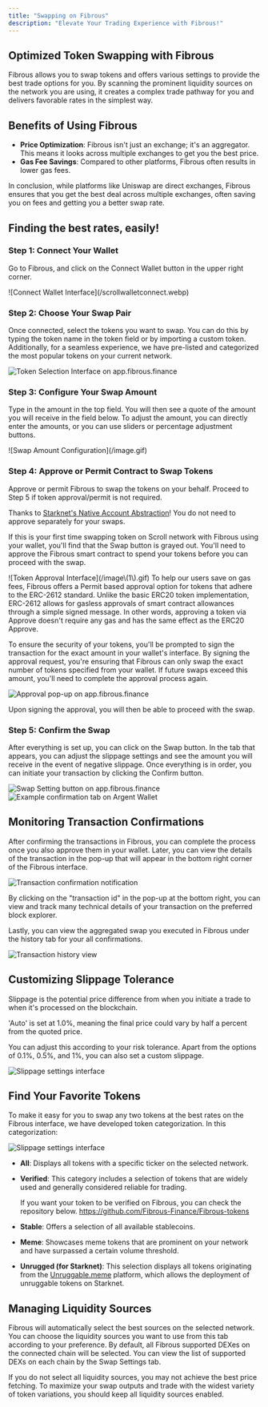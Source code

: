 ```yaml
---
title: "Swapping on Fibrous"
description: "Elevate Your Trading Experience with Fibrous!"
---
```


## Optimized Token Swapping with Fibrous

Fibrous allows you to swap tokens and offers various settings to provide the best trade options for you. By scanning the prominent liquidity sources on the network you are using, it creates a complex trade pathway for you and delivers favorable rates in the simplest way.

## Benefits of Using Fibrous

- **Price Optimization**: Fibrous isn't just an exchange; it's an aggregator. This means it looks across multiple exchanges to get you the best price.
- **Gas Fee Savings**: Compared to other platforms, Fibrous often results in lower gas fees.

In conclusion, while platforms like Uniswap are direct exchanges, Fibrous ensures that you get the best deal across multiple exchanges, often saving you on fees and getting you a better swap rate.

## Finding the best rates, easily\!

### Step 1: Connect Your Wallet

Go to Fibrous, and click on the Connect Wallet button in the upper right corner.

<Frame caption="Connecting a Wallet on app.fibrous.finance">
  ![Connect Wallet Interface](/scrollwalletconnect.webp)
</Frame>

### Step 2: Choose Your Swap Pair

Once connected, select the tokens you want to swap. You can do this by typing the token name in the token field or by importing a custom token. Additionally, for a seamless experience, we have pre-listed and categorized the most popular tokens on your current network.

<Frame caption="Token Selection Interface on app.fibrous.finance">
  <img
    src="/image(26).png"
    alt="Token Selection Interface on app.fibrous.finance"
    style={{ maxWidth:"400px",width:"100%" }}
    title=""
  />
</Frame>

### Step 3: Configure Your Swap Amount

Type in the amount in the top field. You will then see a quote of the amount you will receive in the field below. To adjust the amount, you can directly enter the amounts, or you can use sliders or percentage adjustment buttons.

<Frame caption="Configuring your swap amount on app.fibrous.finance">
  ![Swap Amount Configuration](/image.gif)
</Frame>

### Step 4: Approve or Permit Contract to Swap Tokens

Approve or permit Fibrous to swap the tokens on your behalf. Proceed to Step 5 if token approval/permit is not required.

Thanks to [Starknet's Native Account Abstraction](https://www.starknet.io/blog/account-abstraction/native-account-abstraction/)\! You do not need to approve separately for your swaps.

If this is your first time swapping token on Scroll network with Fibrous using your wallet, you'll find that the Swap button is grayed out. You'll need to approve the Fibrous smart contract to spend your tokens before you can proceed with the swap.

<Frame caption="Approve button below Swap Interface">
  ![Token Approval Interface](/image\(1\).gif)
</Frame>

<Note>
  To help our users save on gas fees, Fibrous offers a Permit based approval option for tokens that adhere to the ERC-2612 standard. Unlike the basic ERC20 token implementation, ERC-2612 allows for gasless approvals of smart contract allowances through a simple signed message. In other words, approving a token via Approve doesn't require any gas and has the same effect as the ERC20 Approve.
</Note>

To ensure the security of your tokens, you'll be prompted to sign the transaction for the exact amount in your wallet's interface. By signing the approval request, you're ensuring that Fibrous can only swap the exact number of tokens specified from your wallet. If future swaps exceed this amount, you'll need to complete the approval process again.

<Frame caption="Approval pop-up on app.fibrous.finance">
  <img
    src="/images/image(27).png"
    alt="Approval pop-up on app.fibrous.finance"
    style={{ maxWidth:"400px",width:"100%" }}
  />
</Frame>

Upon signing the approval, you will then be able to proceed with the swap.

### Step 5: Confirm the Swap

After everything is set up, you can click on the Swap button. In the tab that appears, you can adjust the slippage settings and see the amount you will receive in the event of negative slippage. Once everything is in order, you can initiate your transaction by clicking the Confirm button.

<Frame caption="Confirm your Swap on app.fibrous.finance">
  <img
    src="/image(2).gif"
    alt="Swap Setting button on app.fibrous.finance"
    style={{ maxWidth:"400px",width:"100%" }}
    title=""
  />
</Frame>

<Frame caption="Example confirmation tab on Argent Wallet">
  <img
    src="/image(28).png"
    alt="Example confirmation tab on Argent Wallet"
    style={{ maxWidth:"350px",width:"100%" }}
    title=""
  />
</Frame>

## Monitoring Transaction Confirmations

After confirming the transactions in Fibrous, you can complete the process once you also approve them in your wallet. Later, you can view the details of the transaction in the pop-up that will appear in the bottom right corner of the Fibrous interface.

<Frame caption="Transaction confirmation notification">
  <img
    src="/image(29).png"
    alt="Transaction confirmation notification"
    style={{ maxWidth:"350px",width:"100%" }}
    title=""
  />
</Frame>

By clicking on the "transaction id" in the pop-up at the bottom right, you can view and track many technical details of your transaction on the preferred block explorer.

Lastly, you can view the aggregated swap you executed in Fibrous under the history tab for your all confirmations.

<Frame caption="Transaction history view">
  <img
    src="/image(30).png"
    alt="Transaction history view"
    style={{ maxWidth:"350px",width:"100%" }}
    title=""
  />
</Frame>

## Customizing Slippage Tolerance

Slippage is the potential price difference from when you initiate a trade to when it's processed on the blockchain.

'Auto' is set at 1.0%, meaning the final price could vary by half a percent from the quoted price.

You can adjust this according to your risk tolerance. Apart from the options of 0.1%, 0.5%, and 1%, you can also set a custom slippage.

<Frame caption="Slippage settings interface">
  <img
    src="/image(4).webp"
    alt="Slippage settings interface"
    style={{ maxWidth:"350px",width:"100%" }}
    title=""
  />
</Frame>

## Find Your Favorite Tokens

To make it easy for you to swap any two tokens at the best rates on the Fibrous interface, we have developed token categorization. In this categorization:

<Frame caption="Token List on app.fibrous.finance">
  <img
    src="/image(31).png"
    alt="Slippage settings interface"
    style={{ maxWidth:"350px",width:"100%" }}
    title=""
  />
</Frame>

- **All**: Displays all tokens with a specific ticker on the selected network.
- **Verified**: This category includes a selection of tokens that are widely used and generally considered reliable for trading.

  If you want your token to be verified on Fibrous, you can check the repository below. https://github.com/Fibrous-Finance/Fibrous-tokens
- **Stable**: Offers a selection of all available stablecoins.
- **Meme**: Showcases meme tokens that are prominent on your network and have surpassed a certain volume threshold.
- **Unrugged (for Starknet)**: This selection displays all tokens originating from the [Unruggable.meme](https://unruggable.meme) platform, which allows the deployment of unruggable tokens on Starknet.

## Managing Liquidity Sources

Fibrous will automatically select the best sources on the selected network. You can choose the liquidity sources you want to use from this tab according to your preference. By default, all Fibrous supported DEXes on the connected chain will be selected. You can view the list of supported DEXs on each chain by the Swap Settings tab.

<div style={{ display:"flex",justifyContent:"center" }}>
<img
  src="/image(5).webp"
  style={{ maxWidth:"350px",width:"100%" }}
  alt=""
  title=""
/>

</div>

<Warning>
  If you do not select all liquidity sources, you may not achieve the best price fetching. To maximize your swap outputs and trade with the widest variety of token variations, you should keep all liquidity sources enabled.
</Warning>